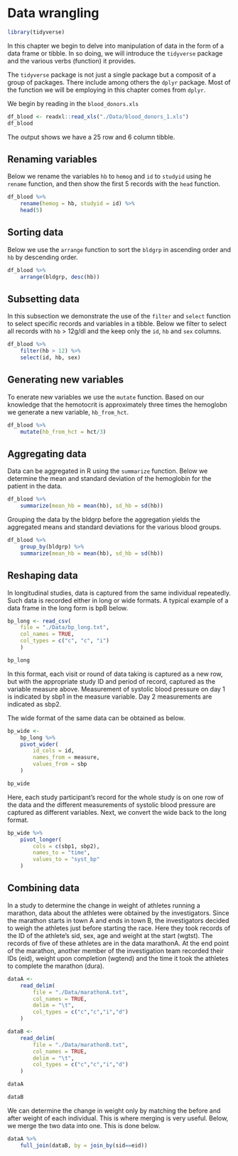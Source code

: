# Data wrangling


```r
library(tidyverse)
```

In this chapter we begin to delve into manipulation of data in the form of a 
data frame or tibble. In so doing, we will introduce the `tidyverse` package 
and the various verbs (function) it provides.

The `tidyverse` package is not just a single package but a composit of a group 
of packages. There include among others the `dplyr` package. Most of the function 
we will be employing in this chapter comes from `dplyr`.


We begin by reading in the `blood_donors.xls`
```r
df_blood <- readxl::read_xls("./Data/blood_donors_1.xls")
df_blood
```

The output shows we have a 25 row and 6 column tibble. 

## Renaming variables
Below we rename the variables `hb` to `hemog` and `id` to `studyid` using he 
`rename` function, and then show the first 5 records with the `head` function.

```r
df_blood %>% 
    rename(hemog = hb, studyid = id) %>% 
    head(5)
```
## Sorting data
Below we use the `arrange` function to sort the `bldgrp` in ascending order and 
`hb` by descending order.

```r
df_blood %>% 
    arrange(bldgrp, desc(hb))
```

## Subsetting data
In this subsection we demonstrate the use of the `filter` and `select` function 
to select specific records and variables in a tibble. Below we filter to select 
all records with `hb` > 12g/dl and the keep only the `id`, `hb` and `sex`
columns.
```r
df_blood %>% 
    filter(hb > 12) %>% 
    select(id, hb, sex)
```

## Generating new variables
To enerate new variables we use the `mutate` function. Based on our knowledge 
that the hemotocrit is approximately three times the hemoglobn we generate a 
new variable, `hb_from_hct`. 
```r
df_blood %>% 
    mutate(hb_from_hct = hct/3)
```


## Aggregating data
Data can be aggregated in R using the `summarize` function. Below we determine 
the mean and standard deviation of the hemoglobin for the patient in the data.
```r
df_blood %>% 
    summarize(mean_hb = mean(hb), sd_hb = sd(hb))
```

Grouping the data by the bldgrp before the aggregation yields the aggregated 
means and standard deviations for the various blood groups.
```r
df_blood %>% 
    group_by(bldgrp) %>% 
    summarize(mean_hb = mean(hb), sd_hb = sd(hb))
```

## Reshaping data
In longitudinal studies, data is captured from the same individual repeatedly. 
Such data is recorded either in long or wide formats. A typical example of a 
data frame in the long form is bpB below. 

```r
bp_long <- read_csv(
    file = "./Data/bp_long.txt",
    col_names = TRUE, 
    col_types = c("c", "c", "i")
    )

bp_long
```
In this format, each visit or round of data taking is captured as a new row, but 
with the appropriate study ID and period of record, captured as the variable 
measure above. Measurement of systolic blood pressure on day 1 is indicated by 
sbp1 in the measure variable. Day 2 measurements are indicated as sbp2.

The wide format of the same data can be obtained as below.

```r
bp_wide <- 
    bp_long %>% 
    pivot_wider(
        id_cols = id, 
        names_from = measure, 
        values_from = sbp
    )

bp_wide
```

Here, each study participant's record for the whole study is on one row of the data and the different measurements of systolic blood pressure are captured as different variables. Next, we convert the wide back to the long format.

```r
bp_wide %>% 
    pivot_longer(
        cols = c(sbp1, sbp2),
        names_to = "time",
        values_to = "syst_bp"
    )
```


## Combining data

In a study to determine the change in weight of athletes running a marathon, 
data about the athletes were obtained by the investigators. Since the marathon 
starts in town A and ends in town B, the investigators decided to weigh the 
athletes just before starting the race. Here they took records of the ID of the 
athlete's sid, sex, age and weight at the start (wgtst). The records of five of 
these athletes are in the data marathonA. At the end point of the marathon, 
another member of the investigation team recorded their IDs (eid), weight upon 
completion (wgtend) and the time it took the athletes to complete the marathon 
(dura).

```r
dataA <- 
    read_delim(
        file = "./Data/marathonA.txt",
        col_names = TRUE,
        delim = "\t",
        col_types = c("c","c","i","d")
    )

dataB <- 
    read_delim(
        file = "./Data/marathonB.txt",
        col_names = TRUE,
        delim = "\t",
        col_types = c("c","c","i","d")
    )

dataA

dataB
```

We can determine the change in weight only by matching the before and after 
weight of each individual. This is where merging is very useful. Below, we 
merge the two data into one. This is done below.

```r
dataA %>% 
    full_join(dataB, by = join_by(sid==eid))
```

